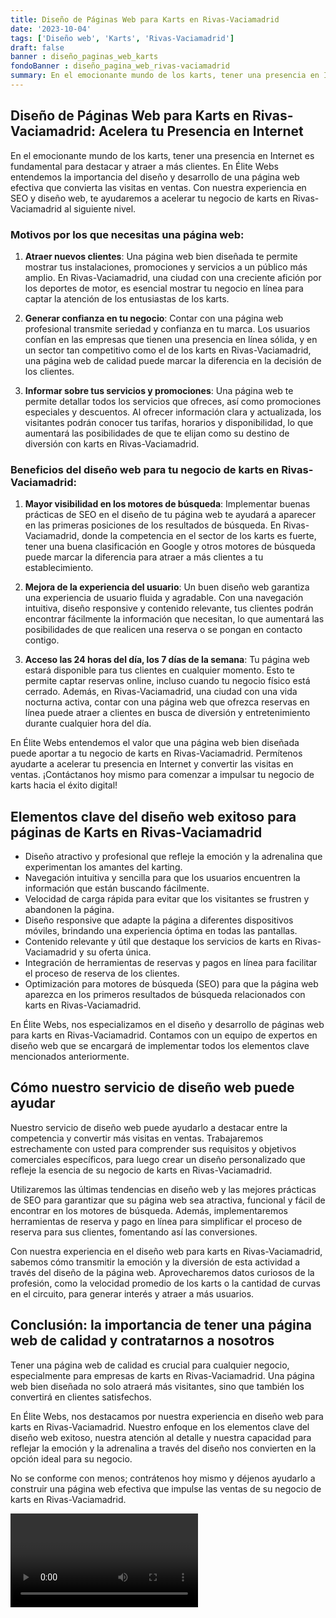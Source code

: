 ```yaml
---
title: Diseño de Páginas Web para Karts en Rivas-Vaciamadrid
date: '2023-10-04'
tags: ['Diseño web', 'Karts', 'Rivas-Vaciamadrid']
draft: false
banner : diseño_paginas_web_karts
fondoBanner : diseño_pagina_web_rivas-vaciamadrid
summary: En el emocionante mundo de los karts, tener una presencia en Internet es fundamental para destacar y atraer a más clientes. En Élite Webs entendemos la importancia del diseño y desarrollo de una página web efectiva que convierta las visitas en ventas. Con nuestra experiencia en SEO y diseño web, te ayudaremos a acelerar tu negocio de karts en RivasVaciamadrid al siguiente nivel.
---
```


## Diseño de Páginas Web para Karts en Rivas-Vaciamadrid: Acelera tu Presencia en Internet

En el emocionante mundo de los karts, tener una presencia en Internet es fundamental para destacar y atraer a más clientes. En Élite Webs entendemos la importancia del diseño y desarrollo de una página web efectiva que convierta las visitas en ventas. Con nuestra experiencia en SEO y diseño web, te ayudaremos a acelerar tu negocio de karts en Rivas-Vaciamadrid al siguiente nivel.

### Motivos por los que necesitas una página web:

1. **Atraer nuevos clientes**: Una página web bien diseñada te permite mostrar tus instalaciones, promociones y servicios a un público más amplio. En Rivas-Vaciamadrid, una ciudad con una creciente afición por los deportes de motor, es esencial mostrar tu negocio en línea para captar la atención de los entusiastas de los karts.

2. **Generar confianza en tu negocio**: Contar con una página web profesional transmite seriedad y confianza en tu marca. Los usuarios confían en las empresas que tienen una presencia en línea sólida, y en un sector tan competitivo como el de los karts en Rivas-Vaciamadrid, una página web de calidad puede marcar la diferencia en la decisión de los clientes.

3. **Informar sobre tus servicios y promociones**: Una página web te permite detallar todos los servicios que ofreces, así como promociones especiales y descuentos. Al ofrecer información clara y actualizada, los visitantes podrán conocer tus tarifas, horarios y disponibilidad, lo que aumentará las posibilidades de que te elijan como su destino de diversión con karts en Rivas-Vaciamadrid.

### Beneficios del diseño web para tu negocio de karts en Rivas-Vaciamadrid:

1. **Mayor visibilidad en los motores de búsqueda**: Implementar buenas prácticas de SEO en el diseño de tu página web te ayudará a aparecer en las primeras posiciones de los resultados de búsqueda. En Rivas-Vaciamadrid, donde la competencia en el sector de los karts es fuerte, tener una buena clasificación en Google y otros motores de búsqueda puede marcar la diferencia para atraer a más clientes a tu establecimiento.

2. **Mejora de la experiencia del usuario**: Un buen diseño web garantiza una experiencia de usuario fluida y agradable. Con una navegación intuitiva, diseño responsive y contenido relevante, tus clientes podrán encontrar fácilmente la información que necesitan, lo que aumentará las posibilidades de que realicen una reserva o se pongan en contacto contigo.

3. **Acceso las 24 horas del día, los 7 días de la semana**: Tu página web estará disponible para tus clientes en cualquier momento. Esto te permite captar reservas online, incluso cuando tu negocio físico está cerrado. Además, en Rivas-Vaciamadrid, una ciudad con una vida nocturna activa, contar con una página web que ofrezca reservas en línea puede atraer a clientes en busca de diversión y entretenimiento durante cualquier hora del día.

En Élite Webs entendemos el valor que una página web bien diseñada puede aportar a tu negocio de karts en Rivas-Vaciamadrid. Permítenos ayudarte a acelerar tu presencia en Internet y convertir las visitas en ventas. ¡Contáctanos hoy mismo para comenzar a impulsar tu negocio de karts hacia el éxito digital!

<GifSeo />

<Cta />

## Elementos clave del diseño web exitoso para páginas de Karts en Rivas-Vaciamadrid

- Diseño atractivo y profesional que refleje la emoción y la adrenalina que experimentan los amantes del karting.
- Navegación intuitiva y sencilla para que los usuarios encuentren la información que están buscando fácilmente.
- Velocidad de carga rápida para evitar que los visitantes se frustren y abandonen la página.
- Diseño responsive que adapte la página a diferentes dispositivos móviles, brindando una experiencia óptima en todas las pantallas.
- Contenido relevante y útil que destaque los servicios de karts en Rivas-Vaciamadrid y su oferta única.
- Integración de herramientas de reservas y pagos en línea para facilitar el proceso de reserva de los clientes.
- Optimización para motores de búsqueda (SEO) para que la página web aparezca en los primeros resultados de búsqueda relacionados con karts en Rivas-Vaciamadrid.

En Élite Webs, nos especializamos en el diseño y desarrollo de páginas web para karts en Rivas-Vaciamadrid. Contamos con un equipo de expertos en diseño web que se encargará de implementar todos los elementos clave mencionados anteriormente.

## Cómo nuestro servicio de diseño web puede ayudar

Nuestro servicio de diseño web puede ayudarlo a destacar entre la competencia y convertir más visitas en ventas. Trabajaremos estrechamente con usted para comprender sus requisitos y objetivos comerciales específicos, para luego crear un diseño personalizado que refleje la esencia de su negocio de karts en Rivas-Vaciamadrid.

Utilizaremos las últimas tendencias en diseño web y las mejores prácticas de SEO para garantizar que su página web sea atractiva, funcional y fácil de encontrar en los motores de búsqueda. Además, implementaremos herramientas de reserva y pago en línea para simplificar el proceso de reserva para sus clientes, fomentando así las conversiones.

Con nuestra experiencia en el diseño web para karts en Rivas-Vaciamadrid, sabemos cómo transmitir la emoción y la diversión de esta actividad a través del diseño de la página web. Aprovecharemos datos curiosos de la profesión, como la velocidad promedio de los karts o la cantidad de curvas en el circuito, para generar interés y atraer a más usuarios.

## Conclusión: la importancia de tener una página web de calidad y contratarnos a nosotros

Tener una página web de calidad es crucial para cualquier negocio, especialmente para empresas de karts en Rivas-Vaciamadrid. Una página web bien diseñada no solo atraerá más visitantes, sino que también los convertirá en clientes satisfechos.

En Élite Webs, nos destacamos por nuestra experiencia en diseño web para karts en Rivas-Vaciamadrid. Nuestro enfoque en los elementos clave del diseño web exitoso, nuestra atención al detalle y nuestra capacidad para reflejar la emoción y la adrenalina a través del diseño nos convierten en la opción ideal para su negocio.

No se conforme con menos; contrátenos hoy mismo y déjenos ayudarlo a construir una página web efectiva que impulse las ventas de su negocio de karts en Rivas-Vaciamadrid.

<Video />

<CtaBot job='Karts' city='Rivas-Vaciamadrid'/>

<Gmaps query='Rivas-Vaciamadrid+españa+maps' />